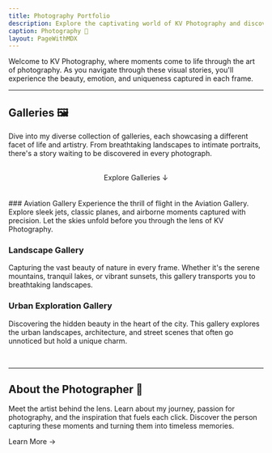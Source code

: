 ```yaml
---
title: Photography Portfolio
description: Explore the captivating world of KV Photography and discover life's beauty through my lens.
caption: Photography 📸
layout: PageWithMDX
---
```


Welcome to KV Photography, where moments come to life through the art of photography. As you navigate through these visual stories, you'll experience the beauty, emotion, and uniqueness captured in each frame.

---

## Galleries 🖼️

Dive into my diverse collection of galleries, each showcasing a different facet of life and artistry. From breathtaking landscapes to intimate portraits, there's a story waiting to be discovered in every photograph.
<br /><br />
<center> Explore Galleries ↓ </center>
<br /><br />
### Aviation Gallery
Experience the thrill of flight in the Aviation Gallery. Explore sleek jets, classic planes, and airborne moments captured with precision. Let the skies unfold before you through the lens of KV Photography.
<br />
<Slideshow slides='[
    { "image": "https://cdn.jetphotos.com/full/6/18019_1570334434.jpg", "highResImage": "https://cdn.jetphotos.com/full/6/18019_1570334434.jpg" },
    { "image": "https://cdn.jetphotos.com/full/6/50998_1570334743.jpg", "highResImage": "https://cdn.jetphotos.com/full/6/50998_1570334743.jpg" },
    { "image": "https://cdn.jetphotos.com/full/6/68298_1584234188.jpg", "highResImage": "https://cdn.jetphotos.com/full/6/68298_1584234188.jpg" }
]' />

### Landscape Gallery

Capturing the vast beauty of nature in every frame. Whether it's the serene mountains, tranquil lakes, or vibrant sunsets, this gallery transports you to breathtaking landscapes.
<br />
<Slideshow slides='[
    { "image": "https://live.staticflickr.com/65535/50774038607_f672e3f221_c.jpg", "highResImage": "https://live.staticflickr.com/65535/50774038607_dc47173de1_o.jpg" },
    { "image": "https://live.staticflickr.com/65535/50773176473_3d2c355972_c.jpg", "highResImage": "https://live.staticflickr.com/65535/50773176473_7fd591fd0b_o.jpg" }
]' />

### Urban Exploration Gallery

Discovering the hidden beauty in the heart of the city. This gallery explores the urban landscapes, architecture, and street scenes that often go unnoticed but hold a unique charm.

<br />
<Slideshow slides='[
    { "image": "https://live.staticflickr.com/65535/50797500961_70386f1c2f_c.jpg", "highResImage": "https://live.staticflickr.com/65535/50797500961_2352832159_o.jpg" },
    { "image": "https://live.staticflickr.com/65535/50773922551_6f4e6c9d07_c.jpg", "highResImage": "https://live.staticflickr.com/65535/50773922551_0e7102e18c_o.jpg" }
]' />


---

## About the Photographer 📸

Meet the artist behind the lens. Learn about my journey, passion for photography, and the inspiration that fuels each click. Discover the person capturing these moments and turning them into timeless memories.

Learn More →